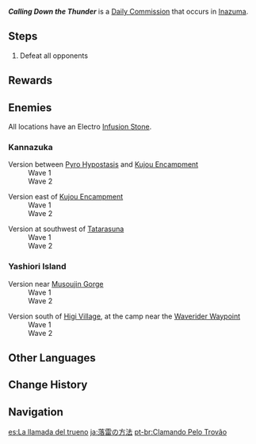 {{Quest Infobox
|id             = 31110; 31111; 31112; 31113; 31114
|type           = Commission
|image          = Commission Calling Down the Thunder.png
|caption        = Version south of the [[Pyro Hypostasis]]
|startLocation  = [[Yashiori Island]], [[Inazuma]]
|startLocation2 = [[Kannazuka]], Inazuma
|otherRewards   = *AR-Dependent Rewards
|region         = Inazuma
|characters     = Traveler
}}
'''''Calling Down the Thunder''''' is a [[Daily Commission]] that occurs in [[Inazuma]].

==Steps==
{{Quest Description|Some scoundrels are up to no good, researching an object that possesses the power of [[Electro]]. Stop them, and quick!}}
# Defeat all opponents

==Rewards==
{{Commission Rewards|full}}

==Enemies==
All locations have an Electro [[Infusion Stone]].

===Kannazuka===
;Version between [[Pyro Hypostasis]] and [[Kujou Encampment]]
:Wave 1 {{Enemy List|Nobushi: Jintouban;Nobushi: Hitsukeban;Nobushi: Kikouban}}
:Wave 2 {{Enemy List|Kairagi: Fiery Might*1}}

;Version east of [[Kujou Encampment]]
:Wave 1 {{Enemy List|Nobushi: Jintouban;Nobushi: Hitsukeban;Nobushi: Kikouban}}
:Wave 2 {{Enemy List|Kairagi: Dancing Thunder*1}}

;Version at southwest of [[Tatarasuna]]
:Wave 1 {{Enemy List|Crackling Axe Mitachurl;Electro Samachurl}}
:Wave 2 {{Enemy List|Crackling Axe Mitachurl;Electro Hilichurl Grenadier;Hilichurl Grenadier}}

===Yashiori Island===
;Version near [[Musoujin Gorge]]
:Wave 1 {{Enemy List|Kairagi: Dancing Thunder;Nobushi: Hitsukeban;Nobushi: Kikouban}}
:Wave 2 {{Enemy List|Kairagi: Fiery Might;Nobushi: Jintouban*2}}

;Version south of [[Higi Village]], at the camp near the [[Waverider Waypoint]]
:Wave 1 {{Enemy List|Fatui Pyroslinger Bracer;Fatui Geochanter Bracer;Fatui Pyro Agent}}
:Wave 2 {{Enemy List|Fatui Anemoboxer Vanguard;Fatui Electrohammer Vanguard}}

==Other Languages==
{{Other Languages
|en      = Calling Down the Thunder
|zhs     = 降雷之法
|zhs_rm  = Jiàngléi zhī Fǎ
|zht     = 降雷之法
|zht_rm  = Jiàngléi zhī Fǎ
|zh_tl   = Method of Calling Thunder Down
|ja      = 落雷の方法
|ja_rm   = Rakurai no Houhou
|ja_tl   = Method of Thunder Strike
|ko      = 번개를 내리는 방법
|ko_rm   = Beongaereul Naerineun Bangbeop
|ko_tl   = Method of Lightning Strike
|es      = La llamada del trueno
|es_tl   = The Call of Thunder
|fr      = L'appel du tonnerre
|fr_tl   = The Call of the Thunder
|ru      = Зов грома
|ru_tl   = Call of the Thunder
|th      = กฎเกณฑ์แห่งสายฟ้า
|th_rm   = 
|th_tl   = Laws of the Thunder
|vi      = Thuật Gọi Sấm
|vi_tl   = 
|de      = Den Donner herbeirufen
|de_tl   = To Summon the Thunder
|id      = Memanggil Petir
|id_tl   = Calling the Thunder
|pt      = Clamando Pelo Trovão
|pt_tl   = 
|tr      = Yıldırımı Çağırmak
|tr_tl   = Summoning the Lightning
|it      = Evocare il tuono
|it_tl   = To Summon the Thunder
}}

==Change History==
{{Change History|2.0}}

==Navigation==
{{Commission Navbox|Basic}}

[[es:La llamada del trueno]]
[[ja:落雷の方法]]
[[pt-br:Clamando Pelo Trovão]]